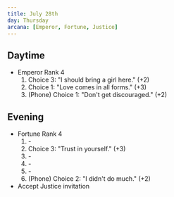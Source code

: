 ```yaml
---
title: July 28th
day: Thursday
arcana: [Emperor, Fortune, Justice]
---
```


## Daytime
- Emperor Rank 4
    1. Choice 3: "I should bring a girl here." (+2)
    1. Choice 1: "Love comes in all forms." (+3)
    1. (Phone) Choice 1: "Don't get discouraged." (+2)

## Evening
- Fortune Rank 4
    1. \-
    1. Choice 3: "Trust in yourself." (+3)
    1. \-
    1. \-
    1. \-
    1. (Phone) Choice 2: "I didn't do much." (+2)
- Accept Justice invitation